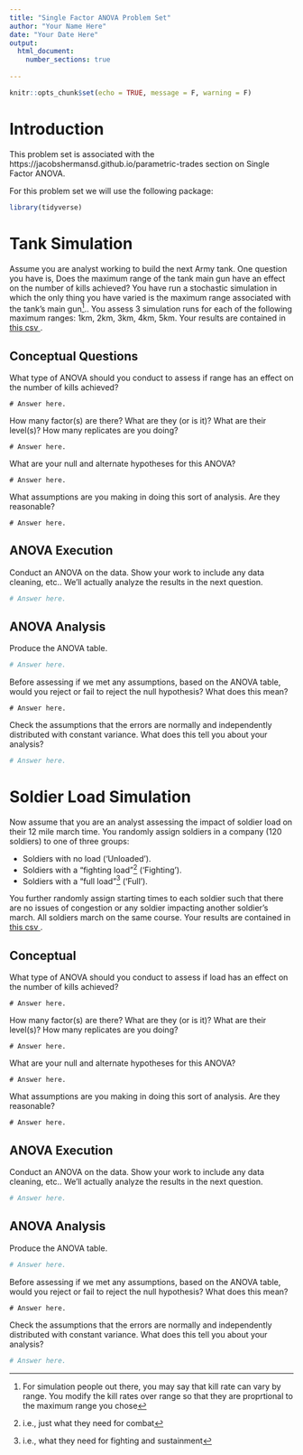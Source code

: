 ```yaml
---
title: "Single Factor ANOVA Problem Set"
author: "Your Name Here"
date: "Your Date Here"
output: 
  html_document:
    number_sections: true
    
---
```


<!-- Don't change this -->

```r
knitr::opts_chunk$set(echo = TRUE, message = F, warning = F)
```

# Introduction

This problem set is associated with the https://jacobshermansd.github.io/parametric-trades section on Single Factor ANOVA.

For this problem set we will use the following package:

```r
library(tidyverse)
```


# Tank Simulation

Assume you are analyst working to build the next Army tank.  One question you have is, Does the maximum range of the tank main gun have an effect on the number of kills achieved?  You have run a stochastic simulation in which the only thing you have varied is the maximum range associated with the tank's main gun^[For simulation people out there, you may say that kill rate can vary by range.  You modify the kill rates over range so that they are proprtional to the maximum range you chose]..  You assess 3 simulation runs for each of the following maximum ranges: 1km, 2km, 3km, 4km, 5km.  Your results are contained in <a href = '/_Chapter3_1_ProblemSets/tank.csv'> this csv </a>.

## Conceptual Questions

What type of ANOVA should you conduct to assess if range has an effect on the number of kills achieved?

```{}
# Answer here.
```

How many factor(s) are there? What are they (or is it)? What are their level(s)?  How many replicates are you doing?

```{}
# Answer here.
```

What are your null and alternate hypotheses for this ANOVA?

```{}
# Answer here.
```

What assumptions are you making in doing this sort of analysis.  Are they reasonable?

```{}
# Answer here.
```

## ANOVA Execution

Conduct an ANOVA on the data.  Show your work to include any data cleaning, etc..  We'll actually analyze the results in the next question.

```r
# Answer here.
```

## ANOVA Analysis

Produce the ANOVA table.

```r
# Answer here.
```

Before assessing if we met any assumptions, based on the ANOVA table, would you reject or fail to reject the null hypothesis?  What does this mean?

```{}
# Answer here.
```

Check the assumptions that the errors are normally and independently distributed with constant variance.  What does this tell you about your analysis?

```r
# Answer here.
```



# Soldier Load Simulation

Now assume that you are an analyst assessing the impact of soldier load on their 12 mile march time.  You randomly assign soldiers in a company (120 soldiers) to one of three groups:

+ Soldiers with no load ('Unloaded').
+ Soldiers with a "fighting load"^[i.e., just what they need for combat] ('Fighting').
+ Soldiers with a "full load"^[i.e., what they need for fighting and sustainment] ('Full').

You further randomly assign starting times to each soldier such that there are no issues of congestion or any soldier impacting another soldier's march.  All soldiers march on the same course.  Your results are contained in <a href = '/_Chapter3_1_ProblemSets/soldier.csv'> this csv </a>.


## Conceptual

What type of ANOVA should you conduct to assess if load has an effect on the number of kills achieved?

```{}
# Answer here.
```

How many factor(s) are there? What are they (or is it)? What are their level(s)?  How many replicates are you doing?

```{}
# Answer here.
```

What are your null and alternate hypotheses for this ANOVA?

```{}
# Answer here.
```

What assumptions are you making in doing this sort of analysis.  Are they reasonable?

```{}
# Answer here.
```

## ANOVA Execution

Conduct an ANOVA on the data.  Show your work to include any data cleaning, etc..  We'll actually analyze the results in the next question.

```r
# Answer here.
```

## ANOVA Analysis

Produce the ANOVA table.

```r
# Answer here.
```

Before assessing if we met any assumptions, based on the ANOVA table, would you reject or fail to reject the null hypothesis?  What does this mean?

```{}
# Answer here.
```

Check the assumptions that the errors are normally and independently distributed with constant variance.  What does this tell you about your analysis?

```r
# Answer here.
```









